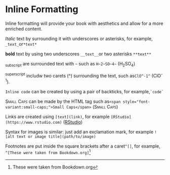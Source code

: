 # Inline Formatting

Inline formatting will provide your book with aesthetics and allow for a more enriched content. 

*Italic* text by surrounding it with underscores or asterisks, for example, ``_text_``or``*text*``


__bold__ text by using two underscores ``__text__``or two asterisks ``**text**`` 


~subscript~ are surrounded text with ``~`` such as ``H~2~SO~4~`` (H~2~SO~4~)


^superscript^ includw two carets (^) surrounding the text, such as``ClO^-1^`` (ClO^-1^).


`Inline code` can be created by using a pair of backticks, for example,`` `code` ``


<span style="font-variant:small-caps;">Small Caps</span> can be made by the HTML tag such as``<span style="font-variant:small-caps;">Small Caps</span>`` (<span style="font-variant:small-caps;">Small Caps</span>) 


Links are created using ``[text](link)``, for example ``[RStudio](https://www.rstudio.com)`` ([RStudio](https://www.rstudio.com))

Syntax for images is similar: just add an exclamation mark, for example ``![alt text or image title](path/to/image)`` 

Footnotes are put inside the square brackets after a caret`` ^[] ``, for example, ``^[These were taken from Bookdown.org]``^[These were taken from Bookdown.org]

